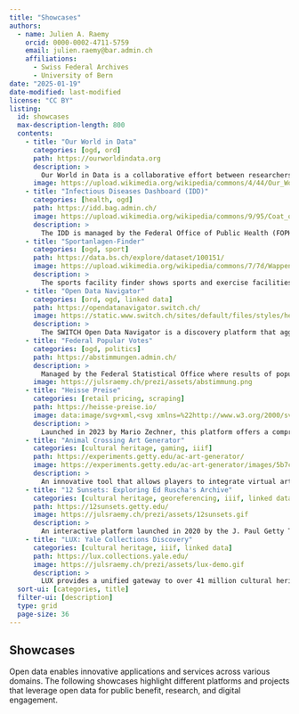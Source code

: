---
title: "Showcases"
authors: 
  - name: Julien A. Raemy
    orcid: 0000-0002-4711-5759
    email: julien.raemy@bar.admin.ch
    affiliations:
      - Swiss Federal Archives
      - University of Bern
date: "2025-01-19"
date-modified: last-modified 
license: "CC BY"
listing:
  id: showcases
  max-description-length: 800
  contents:
    - title: "Our World in Data"
      categories: [ogd, ord]
      path: https://ourworldindata.org
      description: >
        Our World in Data is a collaborative effort between researchers at the University of Oxford and the non-profit organisation Global Change Data Lab (GCDL). It is a comprehensive online resource that presents empirical research and data on a wide array of global issues, focusing on large-scale problems like poverty, disease, hunger, climate change, war, existential risks, and inequality. The platform aims to provide accessible, comprehensible, and transparent data to inform readers about the state of the world and to support informed decision-making.
      image: https://upload.wikimedia.org/wikipedia/commons/4/44/Our_World_in_Data_logo.png
    - title: "Infectious Diseases Dashboard (IDD)"
      categories: [health, ogd]
      path: https://idd.bag.admin.ch/
      image: https://upload.wikimedia.org/wikipedia/commons/9/95/Coat_of_arms_of_Switzerland.svg
      description: >
        The IDD is managed by the Federal Office of Public Health (FOPH). The IDD provides information on cases of infection and illness in Switzerland and the Principality of Liechtenstein caused by various pathogens.
    - title: "Sportanlagen-Finder"
      categories: [ogd, sport]
      path: https://data.bs.ch/explore/dataset/100151/
      image: https://upload.wikimedia.org/wikipedia/commons/7/7d/Wappen_Basel-Stadt_matt.svg
      description: >
        The sports facility finder shows sports and exercise facilities operated by the canton of Basel-Stadt as well as all cantonal sports facilities outside the cantonal and national borders. The dataset also lists cantonal premises that are used and rented for sports activities.
    - title: "Open Data Navigator"
      categories: [ord, ogd, linked data]
      path: https://opendatanavigator.switch.ch/
      image: https://static.www.switch.ch/sites/default/files/styles/hero_large_16_9/public/2023-10/new-switch-logo.png?itok=6ZMfJGLj
      description: >
        The SWITCH Open Data Navigator is a discovery platform that aggregates and transforms metadata from various open data providers to make it better discoverable for researchers and students. It focuses on open data that are not generated in research processes but are relevant for research activities, especially those involving multiple disciplinary fields. 
    - title: "Federal Popular Votes"
      categories: [ogd, politics]
      path: https://abstimmungen.admin.ch/
      description: >
        Managed by the Federal Statistical Office where results of popular votes in Switzerland are continuously updated.
      image: https://julsraemy.ch/prezi/assets/abstimmung.png
    - title: "Heisse Preise"
      categories: [retail pricing, scraping]
      path: https://heisse-preise.io/
      image: data:image/svg+xml,<svg xmlns=%22http://www.w3.org/2000/svg%22 viewBox=%2210 0 100 100%22><text y=%22.90em%22 font-size=%2290%22>🔥</text></svg>
      description: >
        Launched in 2023 by Mario Zechner, this platform offers a comprehensive comparison of food prices across various supermarkets in Austria, tracking and analysing price trends over time.
    - title: "Animal Crossing Art Generator"
      categories: [cultural heritage, gaming, iiif]
      path: https://experiments.getty.edu/ac-art-generator/
      image: https://experiments.getty.edu/ac-art-generator/images/5b7c44a1c1a3be9cbaff64f179db814c.jpg
      description: >
        An innovative tool that allows players to integrate virtual art into the Animal Crossing: New Horizons game. It enables users to turn any image from the Getty Museum's open-access collection (as well as any IIIF-compliant images) into in-game artwork. 
    - title: "12 Sunsets: Exploring Ed Ruscha's Archive"
      categories: [cultural heritage, georeferencing, iiif, linked data]
      path: https://12sunsets.getty.edu/
      image: https://julsraemy.ch/prezi/assets/12sunsets.gif
      description: >
        An interactive platform launched in 2020 by the J. Paul Getty Trust to explore Sunset Boulevard through 60 years of Ed Ruscha’s photography (1965–2007). The 65,000 images are IIIF-compliant and linked to the Getty Research Institute.
    - title: "LUX: Yale Collections Discovery"
      categories: [cultural heritage, iiif, linked data]
      path: https://lux.collections.yale.edu/
      image: https://julsraemy.ch/prezi/assets/lux-demo.gif
      description: >
        LUX provides a unified gateway to over 41 million cultural heritage resources from the Yale University Library, Yale Center for British Art, Yale Peabody Museum, and Yale University Art Gallery. It is built on open standards such as Linked Art, IIIF, and W3C Activity Streams.
  sort-ui: [categories, title]      
  filter-ui: [description]
  type: grid
  page-size: 36
---

## Showcases

Open data enables innovative applications and services across various domains. The following showcases highlight different platforms and projects that leverage open data for public benefit, research, and digital engagement.

::: {#showcases}
:::